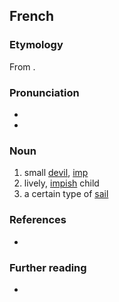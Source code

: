 ==French==

===Etymology===
From {{suffix|fr|diable|t1=devil|ot|in}}.

===Pronunciation===
* {{fr-IPA}}
* {{audio|Fr-Paris--diablotin.ogg|Audio (Paris)|lang=fr}}

===Noun===
{{fr-noun|m}}

# small [[devil]], [[imp]]
# lively, [[impish]] child
# a certain type of [[sail]]

===References===
* {{R:NPLarousse}}

===Further reading===
* {{R:TLFi}}